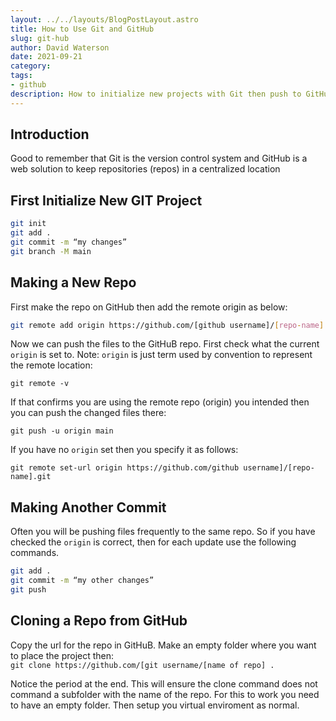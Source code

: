 ```yaml
---
layout: ../../layouts/BlogPostLayout.astro
title: How to Use Git and GitHub
slug: git-hub
author: David Waterson
date: 2021-09-21
category:
tags:
- github
description: How to initialize new projects with Git then push to GitHub repo.  
---
```

## Introduction

Good to remember that Git is the version control system and GitHub is a web solution to keep repositories (repos) in a centralized location


## First Initialize New GIT Project 

```bash
git init
git add .
git commit -m “my changes”
git branch -M main
```

## Making a New Repo 

First make the repo on GitHub then add the remote origin as below:

```bash
git remote add origin https://github.com/[github username]/[repo-name].git
```
Now we can push the files to the GitHuB repo. First check what the current `origin` is set to. Note: `origin` is just term used by convention to represent the remote location:
```
git remote -v
```
If that confirms you are using the remote repo (origin) you intended then you can push the changed files there:
```git
git push -u origin main
```

If you have no `origin` set then you specify it as follows:    
```
git remote set-url origin https://github.com/github username]/[repo-name].git
```


## Making Another Commit

Often you will be pushing files frequently to the same repo. So if you have checked the `origin` is correct, then for each update use the following commands.

```bash
git add .
git commit -m “my other changes”
git push
```

## Cloning a Repo from GitHub

Copy the url for the repo in GitHuB. Make an empty folder where you want to place the project then:    
`git clone https://github.com/[git username/[name of repo] .`

Notice the period at the end. This will ensure the clone command does not command a subfolder with the name of the repo. For this to work you need to have an empty folder. Then setup you virtual enviroment as normal.



